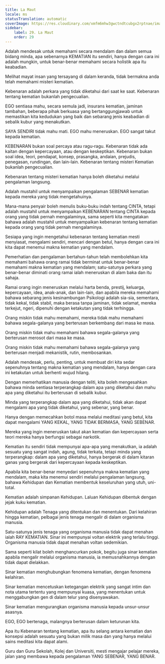 ```yaml
---
title: La Maut
locale: ms
statusTranslation: automatic
coverImage: https://res.cloudinary.com/xmfm6mhw3gwctndtcubgx2rptnae/image/upload/v1740337243/small_cover_educacion_fundamental_a051170f1c.webp
sidebar:
    label: 29. La Maut
    order: 29
---
```

Adalah mendesak untuk memahami secara mendalam dan dalam semua bidang minda, apa sebenarnya KEMATIAN itu sendiri, hanya dengan cara ini adalah mungkin, untuk benar-benar memahami secara holistik apa itu keabadian.

Melihat mayat insan yang tersayang di dalam keranda, tidak bermakna anda telah memahami misteri kematian.

Kebenaran adalah perkara yang tidak diketahui dari saat ke saat. Kebenaran tentang kematian bukanlah pengecualian.

EGO sentiasa mahu, secara semula jadi, insurans kematian, jaminan tambahan, beberapa pihak berkuasa yang bertanggungjawab untuk memastikan kita kedudukan yang baik dan sebarang jenis keabadian di sebalik kubur yang menakutkan.

SAYA SENDIRI tidak mahu mati. EGO mahu meneruskan. EGO sangat takut kepada kematian.

KEBENARAN bukan soal percaya atau ragu-ragu. Kebenaran tidak ada kaitan dengan kepercayaan, atau dengan keskeptikan. Kebenaran bukan soal idea, teori, pendapat, konsep, prasangka, andaian, prejudis, penegasan, rundingan, dan lain-lain. Kebenaran tentang misteri Kematian bukanlah pengecualian.

Kebenaran tentang misteri kematian hanya boleh diketahui melalui pengalaman langsung.

Adalah mustahil untuk menyampaikan pengalaman SEBENAR kematian kepada mereka yang tidak mengetahuinya.

Mana-mana penyair boleh menulis buku-buku indah tentang CINTA, tetapi adalah mustahil untuk menyampaikan KEBENARAN tentang CINTA kepada orang yang tidak pernah mengalaminya, sama seperti kita mengatakan bahawa adalah mustahil untuk menyampaikan kebenaran tentang kematian kepada orang yang tidak pernah mengalaminya.

Sesiapa yang ingin mengetahui kebenaran tentang kematian mesti menyiasat, mengalami sendiri, mencari dengan betul, hanya dengan cara ini kita dapat menemui makna kematian yang mendalam.

Pemerhatian dan pengalaman bertahun-tahun telah membolehkan kita memahami bahawa orang ramai tidak berminat untuk benar-benar memahami makna kematian yang mendalam; satu-satunya perkara yang benar-benar diminati orang ramai ialah meneruskan di alam baka dan itu sahaja.

Ramai orang ingin meneruskan melalui harta benda, prestij, keluarga, kepercayaan, idea, anak-anak, dan lain-lain, dan apabila mereka memahami bahawa sebarang jenis kesinambungan Psikologi adalah sia-sia, sementara, tidak kekal, tidak stabil, maka berasa tanpa jaminan, tidak selamat, mereka terkejut, ngeri, dipenuhi dengan ketakutan yang tidak terhingga.

Orang miskin tidak mahu memahami, mereka tidak mahu memahami bahawa segala-galanya yang berterusan berkembang dari masa ke masa.

Orang miskin tidak mahu memahami bahawa segala-galanya yang berterusan merosot dari masa ke masa.

Orang miskin tidak mahu memahami bahawa segala-galanya yang berterusan menjadi mekanistik, rutin, membosankan.

Adalah mendesak, perlu, penting, untuk membuat diri kita sedar sepenuhnya tentang makna kematian yang mendalam, hanya dengan cara ini ketakutan untuk berhenti wujud hilang.

Dengan memerhatikan manusia dengan teliti, kita boleh mengesahkan bahawa minda sentiasa terperangkap dalam apa yang diketahui dan mahu apa yang diketahui itu berterusan di sebalik kubur.

Minda yang terperangkap dalam apa yang diketahui, tidak akan dapat mengalami apa yang tidak diketahui, yang sebenar, yang benar.

Hanya dengan memecahkan botol masa melalui meditasi yang betul, kita dapat mengalami YANG KEKAL, YANG TIDAK BERMASA, YANG SEBENAR.

Mereka yang ingin meneruskan takut akan kematian dan kepercayaan serta teori mereka hanya berfungsi sebagai narkotik.

Kematian itu sendiri tidak mempunyai apa-apa yang menakutkan, ia adalah sesuatu yang sangat indah, agung, tidak terkata, tetapi minda yang terperangkap: dalam apa yang diketahui, hanya bergerak di dalam kitaran ganas yang bergerak dari kepercayaan kepada keskeptikan.

Apabila kita benar-benar menyedari sepenuhnya makna kematian yang mendalam, maka kita menemui sendiri melalui pengalaman langsung, bahawa Kehidupan dan Kematian membentuk keseluruhan yang utuh, uni-total.

Kematian adalah simpanan Kehidupan. Laluan Kehidupan dibentuk dengan jejak kuku kematian.

Kehidupan adalah Tenaga yang ditentukan dan menentukan. Dari kelahiran hingga kematian, pelbagai jenis tenaga mengalir di dalam organisma manusia.

Satu-satunya jenis tenaga yang organisma manusia tidak dapat menahan ialah RAY KEMATIAN. Sinar ini mempunyai voltan elektrik yang terlalu tinggi. Organisma manusia tidak dapat menahan voltan sedemikian.

Sama seperti kilat boleh menghancurkan pokok, begitu juga sinar kematian apabila mengalir melalui organisma manusia, ia memusnahkannya dengan tidak dapat dielakkan.

Sinar kematian menghubungkan fenomena kematian, dengan fenomena kelahiran.

Sinar kematian mencetuskan ketegangan elektrik yang sangat intim dan nota utama tertentu yang mempunyai kuasa, yang menentukan untuk menggabungkan gen di dalam telur yang disenyawakan.

Sinar kematian mengurangkan organisma manusia kepada unsur-unsur asasnya.

EGO, EGO bertenaga, malangnya berterusan dalam keturunan kita.

Apa itu Kebenaran tentang kematian, apa itu selang antara kematian dan konsepsi adalah sesuatu yang bukan milik masa dan yang hanya melalui sains meditasi kita dapat alami.

Guru dan Guru Sekolah, Kolej dan Universiti, mesti mengajar pelajar mereka, jalan yang membawa kepada pengalaman YANG SEBENAR, YANG BENAR.

